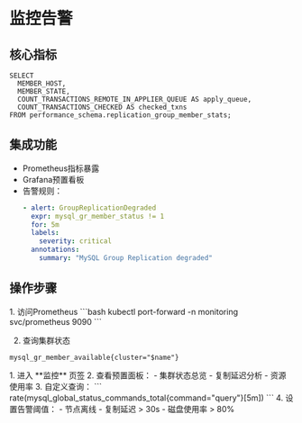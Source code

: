 # 监控告警

## 核心指标
```
SELECT 
  MEMBER_HOST,
  MEMBER_STATE,
  COUNT_TRANSACTIONS_REMOTE_IN_APPLIER_QUEUE AS apply_queue,
  COUNT_TRANSACTIONS_CHECKED AS checked_txns
FROM performance_schema.replication_group_member_stats;
```

## 集成功能
- Prometheus指标暴露
- Grafana预置看板
- 告警规则：
  ```yaml
  - alert: GroupReplicationDegraded
    expr: mysql_gr_member_status != 1
    for: 5m
    labels:
      severity: critical
    annotations:
      summary: "MySQL Group Replication degraded"
  ```

## 操作步骤
<Tabs>
<Tab label="命令行操作">
1. 访问Prometheus
```bash
kubectl port-forward -n monitoring svc/prometheus 9090
```

2. 查询集群状态
```
mysql_gr_member_available{cluster="$name"}
```
</Tab>

<Tab label="界面操作">
1. 进入 **监控** 页签
2. 查看预置面板：
   - 集群状态总览
   - 复制延迟分析
   - 资源使用率
3. 自定义查询：
   ```
   rate(mysql_global_status_commands_total{command="query"}[5m])
   ```
4. 设置告警阈值：
   - 节点离线
   - 复制延迟 > 30s
   - 磁盘使用率 > 80%
</Tab>
</Tabs>
